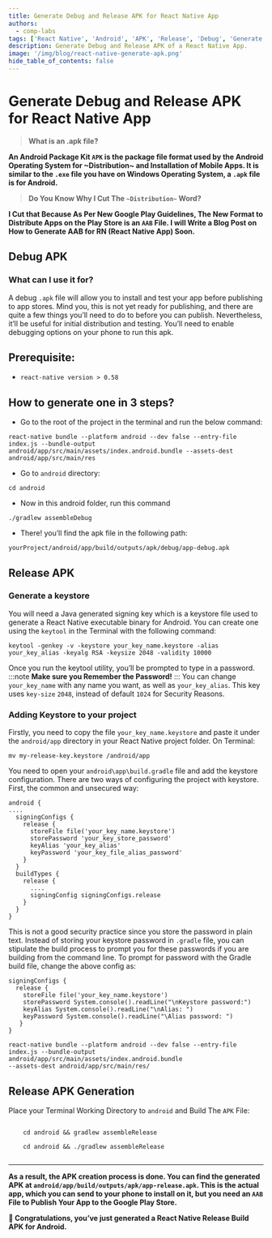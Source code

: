 ```yaml
---
title: Generate Debug and Release APK for React Native App
authors:
  - comp-labs
tags: ['React Native', 'Android', 'APK', 'Release', 'Debug', 'Generate']
description: Generate Debug and Release APK of a React Native App.
image: '/img/blog/react-native-generate-apk.png'
hide_table_of_contents: false
---
```



# Generate Debug and Release APK for React Native App

> **What is an .apk file?**

**An Android Package Kit `APK` is the package file format used by the Android Operating System for ~Distribution~ and Installation of Mobile Apps. It is similar to the `.exe` file you have on Windows Operating System, a `.apk` file is for Android.**

> **Do You Know Why I Cut The `~Distribution~` Word?**

**I Cut that Because As Per New Google Play Guidelines, The New Format to Distribute Apps on the Play Store is an `AAB` File. I will Write a Blog Post on How to Generate AAB for RN (React Native App) Soon.**

## Debug APK

### What can I use it for?

A debug `.apk` file will allow you to install and test your app before publishing to app stores. Mind you, this is not yet ready for publishing, and there are quite a few things you’ll need to do to before you can publish. Nevertheless, it’ll be useful for initial distribution and testing.
You’ll need to enable debugging options on your phone to run this apk.

## Prerequisite:
- `react-native version > 0.58`

## How to generate one in 3 steps?

- Go to the root of the project in the terminal and run the below command:
```
react-native bundle --platform android --dev false --entry-file index.js --bundle-output android/app/src/main/assets/index.android.bundle --assets-dest android/app/src/main/res
```

- Go to `android` directory:
```
cd android
```
- Now in this android folder, run this command
```
./gradlew assembleDebug
```
- There! you’ll find the apk file in the following path:

`yourProject/android/app/build/outputs/apk/debug/app-debug.apk`

## Release APK
### Generate a keystore

You will need a Java generated signing key which is a keystore file used to generate a React Native executable binary for Android. You can create one using the `keytool` in the Terminal with the following command:
```
keytool -genkey -v -keystore your_key_name.keystore -alias your_key_alias -keyalg RSA -keysize 2048 -validity 10000
```
Once you run the keytool utility, you’ll be prompted to type in a password.
:::note
**Make sure you Remember the Password!**
:::
You can change `your_key_name` with any name you want, as well as `your_key_alias`. This key uses `key-size` `2048`, instead of default `1024` for Security Reasons.

### Adding Keystore to your project

Firstly, you need to copy the file `your_key_name.keystore` and paste it under the `android/app` directory in your React Native project folder.
On Terminal:
```
mv my-release-key.keystore /android/app
```
You need to open your `android\app\build.gradle` file and add the keystore configuration. There are two ways of configuring the project with keystore. First, the common and unsecured way:

```title="buildGradleKeyStore"
android {
....
  signingConfigs {
    release {
      storeFile file('your_key_name.keystore')
      storePassword 'your_key_store_password'
      keyAlias 'your_key_alias'
      keyPassword 'your_key_file_alias_password'
    }
  }
  buildTypes {
    release {
      ....
      signingConfig signingConfigs.release
    }
  }
}
```

This is not a good security practice since you store the password in plain text. Instead of storing your keystore password in `.gradle` file, you can stipulate the build process to prompt you for these passwords if you are building from the command line.
To prompt for password with the Gradle build file, change the above config as:

```title="buildGradleKeyStoreSecure"
signingConfigs {
  release {
    storeFile file('your_key_name.keystore')
    storePassword System.console().readLine("\nKeystore password:")
    keyAlias System.console().readLine("\nAlias: ")
    keyPassword System.console().readLine("\Alias password: ")
   }
}
```

```
react-native bundle --platform android --dev false --entry-file index.js --bundle-output android/app/src/main/assets/index.android.bundle 
--assets-dest android/app/src/main/res/
```

## Release APK Generation


Place your Terminal Working Directory to `android` and Build The `APK` File:

<Tabs className="unique-tabs">
  <TabItem value="Windows">
    <code>
    cd android && gradlew assembleRelease
    </code>
  </TabItem>
  <TabItem value="macOS/Linux">
    <code>
    cd android && ./gradlew assembleRelease
    </code>
  </TabItem>
</Tabs>

---

**As a result, the APK creation process is done. You can find the generated APK at `android/app/build/outputs/apk/app-release.apk`. This is the actual app, which you can send to your phone to install on it, but you need an `AAB` File to Publish Your App to the Google Play Store.**

**🎉 Congratulations, you’ve just generated a React Native Release Build APK for Android.**